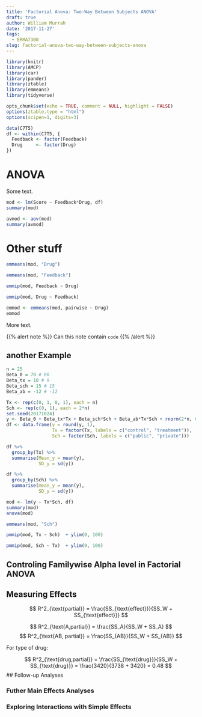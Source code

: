 ```yaml
---
title: 'Factorial Anova: Two-Way Between Subjects ANOVA'
draft: true
author: William Murrah
date: '2017-11-27'
tags:
  - ERMA7300
slug: factorial-anova-two-way-between-subjects-anova
---
```


```r
library(knitr)
library(AMCP)
library(car)
library(pander)
library(ztable)
library(emmeans)
library(tidyverse)

opts_chunk$set(echo = TRUE, comment = NULL, highlight = FALSE)
options(ztable.type = "html")
options(scipen=1, digits=3)

data(C7T5)
df <- within(C7T5, {
  Feedback <- factor(Feedback)
  Drug     <- factor(Drug)
})

```

# ANOVA

Some text.

```r
mod <- lm(Score ~ Feedback*Drug, df)
summary(mod)
```


```r
avmod <- aov(mod)
summary(avmod)
```

# Other stuff


```r
emmeans(mod, "Drug")
```
```r
emmeans(mod, "Feedback")
```

```r
emmip(mod, Feedback ~ Drug)
```


```r
emmip(mod, Drug ~ Feedback)
```


```r
emmod <- emmeans(mod, pairwise ~ Drug)
emmod
```

More text.

{{% alert note %}}
Can this note contain `code`
{{% /alert %}}

## another Example

```r
n = 25
Beta_0 = 70 # 80
Beta_tx = 10 # 9
Beta_sch = 15 # 15
Beta_ab = -12 # -12

Tx <- rep(c(0, 1, 0, 1), each = n)
Sch <- rep(c(0, 1), each = 2*n)
set.seed(20171024)
y <- Beta_0 + Beta_tx*Tx + Beta_sch*Sch + Beta_ab*Tx*Sch + rnorm(2*n, 0, 15)
df <- data.frame(y = round(y, 1), 
                 Tx = factor(Tx, labels = c("control", "treatment")), 
                 Sch = factor(Sch, labels = c("public", "private")))
```


```r
df %>% 
  group_by(Tx) %>% 
  summarise(Mean_y = mean(y),
            SD_y = sd(y))
```

```r
df %>% 
  group_by(Sch) %>% 
  summarise(mean_y = mean(y),
            SD_y = sd(y))
```

```r
mod <- lm(y ~ Tx*Sch, df)
summary(mod)
anova(mod)
```

```r
emmeans(mod, "Sch")
```

```r
pmmip(mod, Tx ~ Sch)  + ylim(0, 100)
```

```r
pmmip(mod, Sch ~ Tx)  + ylim(0, 100)
```


## Controling Familywise Alpha level in Factorial ANOVA

## Measuring Effects


$$
R^2_{\text{partial}} = \frac{SS_{\text{effect}}}{SS_W + SS_{\text{effect}}}
$$

$$
R^2_{\text{A,partial}} = \frac{SS_A}{SS_W + SS_A}
$$
$$
R^2_{\text{AB, partial}} = \frac{SS_{AB}}{SS_W + SS_{AB}}
$$

For type of drug:

$$
R^2_{\text{drug,partial}} = \frac{SS_{\text{drug}}}{SS_W + SS_{\text{drug}}} = \frac{3420}{3738 + 3420} = 0.48
$$
## Follow-up Analyses

### Futher Main Effects Analyses

### Exploring Interactions with Simple Effects
